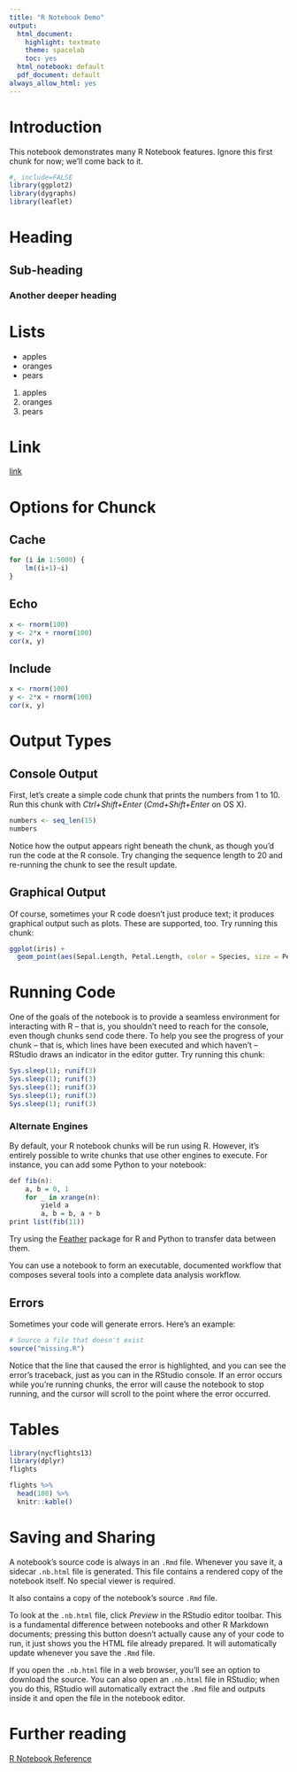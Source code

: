 ```yaml
---
title: "R Notebook Demo"
output:
  html_document:
    highlight: textmate
    theme: spacelab
    toc: yes
  html_notebook: default
  pdf_document: default
always_allow_html: yes
---
```


# Introduction

This notebook demonstrates many R Notebook features. Ignore this first chunk for now; we'll come back to it.

```r
#, include=FALSE
library(ggplot2)
library(dygraphs)
library(leaflet)
```

# Heading

## Sub-heading

### Another deeper heading

# Lists

* apples
* oranges
* pears

1. apples
1. oranges
1. pears

# Link

[link](http://example.com)

# Options for Chunck

## Cache

```r
for (i in 1:5000) {
    lm((i+1)~i)
}
```

## Echo

```r
x <- rnorm(100)
y <- 2*x + rnorm(100)
cor(x, y)
```

## Include

```r
x <- rnorm(100)
y <- 2*x + rnorm(100)
cor(x, y)
```

# Output Types

## Console Output

First, let's create a simple code chunk that prints the numbers from 1 to 10. Run this chunk with *Ctrl+Shift+Enter* (*Cmd+Shift+Enter* on OS X). 

```r
numbers <- seq_len(15)
numbers
```

Notice how the output appears right beneath the chunk, as though you'd run the code at the R console. Try changing the sequence length to 20 and re-running the chunk to see the result update.

## Graphical Output

Of course, sometimes your R code doesn't just produce text; it produces graphical output such as plots. These are supported, too. Try running this chunk:

```r
ggplot(iris) +
  geom_point(aes(Sepal.Length, Petal.Length, color = Species, size = Petal.Width))
```

# Running Code

One of the goals of the notebook is to provide a seamless environment for interacting with R -- that is, you shouldn't need to reach for the console, even though chunks send code there. To help you see the progress of your chunk -- that is, which lines have been executed and which haven't -- RStudio draws an indicator in the editor gutter. Try running this chunk:

```r
Sys.sleep(1); runif(3)
Sys.sleep(1); runif(3)
Sys.sleep(1); runif(3)
Sys.sleep(1); runif(3)
Sys.sleep(1); runif(3)
```

### Alternate Engines

By default, your R notebook chunks will be run using R. However, it's entirely possible to write chunks that use other engines to execute. For instance, you can add some Python to your notebook:

```r
def fib(n):
    a, b = 0, 1
    for _ in xrange(n):
        yield a
        a, b = b, a + b
print list(fib(11))
```

Try using the [Feather](https://github.com/wesm/feather) package for R and Python to transfer data between them.

You can use a notebook to form an executable, documented workflow that composes several tools into a complete data analysis workflow.

## Errors

Sometimes your code will generate errors. Here's an example:

```r
# Source a file that doesn't exist
source("missing.R")
```

Notice that the line that caused the error is highlighted, and you can see the error's traceback, just as you can in the RStudio console. If an error occurs while you're running chunks, the error will cause the notebook to stop running, and the cursor will scroll to the point where the error occurred.

# Tables

```r
library(nycflights13)
library(dplyr)
flights
```

```r
flights %>%
  head(100) %>%
  knitr::kable()
```

# Saving and Sharing

A notebook's source code is always in an `.Rmd` file. Whenever you save it, a sidecar `.nb.html` file is generated. This file contains a rendered copy of the notebook itself. No special viewer is required.

It also contains a copy of the notebook's source `.Rmd` file.

To look at the `.nb.html` file, click *Preview* in the RStudio editor toolbar. This is a fundamental difference between notebooks and other R Markdown documents; pressing this button doesn't actually cause any of your code to run, it just shows you the HTML file already prepared. It will automatically update whenever you save the `.Rmd` file.

If you open the `.nb.html` file in a web browser, you'll see an option to download the source. You can also open an `.nb.html` file in RStudio; when you do this, RStudio will automatically extract the `.Rmd` file and outputs inside it and open the file in the notebook editor.

# Further reading

[R Notebook Reference](http://rmarkdown.rstudio.com/r_notebooks.html)


